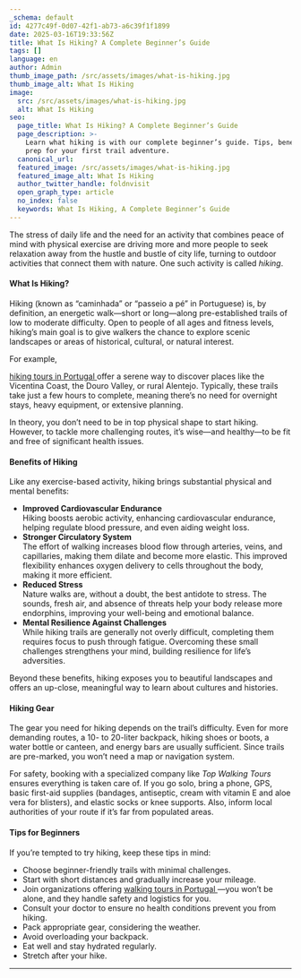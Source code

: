 ```yaml
---
_schema: default
id: 4277c49f-0d07-42f1-ab73-a6c39f1f1899
date: 2025-03-16T19:33:56Z
title: What Is Hiking? A Complete Beginner’s Guide
tags: []
language: en
author: Admin
thumb_image_path: /src/assets/images/what-is-hiking.jpg
thumb_image_alt: What Is Hiking
image:
  src: /src/assets/images/what-is-hiking.jpg
  alt: What Is Hiking
seo:
  page_title: What Is Hiking? A Complete Beginner’s Guide
  page_description: >-
    Learn what hiking is with our complete beginner’s guide. Tips, benefits, and
    prep for your first trail adventure.
  canonical_url:
  featured_image: /src/assets/images/what-is-hiking.jpg
  featured_image_alt: What Is Hiking
  author_twitter_handle: foldnvisit
  open_graph_type: article
  no_index: false
  keywords: What Is Hiking, A Complete Beginner’s Guide
---
```


The stress of daily life and the need for an activity that combines peace of
mind with physical exercise are driving more and more people to seek relaxation
away from the hustle and bustle of city life, turning to outdoor activities that
connect them with nature. One such activity is called _hiking_.

<SnippetsAstroImage
  image_path="/src/assets/images/what-is-hiking.jpg"
  image_alt="What Is Hiking"
/>

#### What Is Hiking?

Hiking (known as “caminhada” or “passeio a pé” in Portuguese) is, by definition,
an energetic walk—short or long—along pre-established trails of low to moderate
difficulty. Open to people of all ages and fitness levels, hiking’s main goal is
to give walkers the chance to explore scenic landscapes or areas of historical,
cultural, or natural interest.

For example,

<a href="https://topwalkingtoursportugal.com/" target="_blank" rel="noopener">
  hiking tours in Portugal
</a>
offer a serene way to discover places like the Vicentina Coast, the Douro
Valley, or rural Alentejo. Typically, these trails take just a few hours to
complete, meaning there’s no need for overnight stays, heavy equipment, or
extensive planning.

In theory, you don’t need to be in top physical shape to start hiking. However,
to tackle more challenging routes, it’s wise—and healthy—to be fit and free of
significant health issues.

#### Benefits of Hiking

Like any exercise-based activity, hiking brings substantial physical and mental
benefits:

- **Improved Cardiovascular Endurance**<br />Hiking boosts aerobic activity,
  enhancing cardiovascular endurance, helping regulate blood pressure, and even
  aiding weight loss.
- **Stronger Circulatory System**<br />The effort of walking increases blood
  flow through arteries, veins, and capillaries, making them dilate and become
  more elastic. This improved flexibility enhances oxygen delivery to cells
  throughout the body, making it more efficient.
- **Reduced Stress**<br />Nature walks are, without a doubt, the best antidote
  to stress. The sounds, fresh air, and absence of threats help your body
  release more endorphins, improving your well-being and emotional balance.
- **Mental Resilience Against Challenges**<br />While hiking trails are
  generally not overly difficult, completing them requires focus to push through
  fatigue. Overcoming these small challenges strengthens your mind, building
  resilience for life’s adversities.

Beyond these benefits, hiking exposes you to beautiful landscapes and offers an
up-close, meaningful way to learn about cultures and histories.

#### Hiking Gear

The gear you need for hiking depends on the trail’s difficulty. Even for more
demanding routes, a 10- to 20-liter backpack, hiking shoes or boots, a water
bottle or canteen, and energy bars are usually sufficient. Since trails are
pre-marked, you won’t need a map or navigation system.

For safety, booking with a specialized company like _Top Walking Tours_ ensures
everything is taken care of. If you go solo, bring a phone, GPS, basic first-aid
supplies (bandages, antiseptic, cream with vitamin E and aloe vera for
blisters), and elastic socks or knee supports. Also, inform local authorities of
your route if it’s far from populated areas.

#### Tips for Beginners

If you’re tempted to try hiking, keep these tips in mind:

- Choose beginner-friendly trails with minimal challenges.
- Start with short distances and gradually increase your mileage.
- Join organizations offering
  <a href="https://topwalkingtoursportugal.com/" target="_blank" rel="noopener">
    walking tours in Portugal
  </a>
  —you won’t be alone, and they handle safety and logistics for you.
- Consult your doctor to ensure no health conditions prevent you from hiking.
- Pack appropriate gear, considering the weather.
- Avoid overloading your backpack.
- Eat well and stay hydrated regularly.
- Stretch after your hike.

---

&nbsp;
